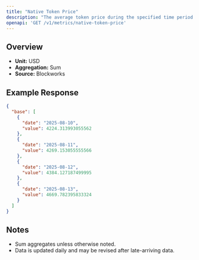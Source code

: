 ```yaml
---
title: "Native Token Price"
description: "The average token price during the specified time period for the native asset of that chain."
openapi: 'GET /v1/metrics/native-token-price'
---
```


## Overview

- **Unit:** USD
- **Aggregation:** Sum
- **Source:** Blockworks

## Example Response

```json
{
  "base": [
    {
      "date": "2025-08-10",
      "value": 4224.313993055562
    },
    {
      "date": "2025-08-11",
      "value": 4269.153055555566
    },
    {
      "date": "2025-08-12",
      "value": 4384.127187499995
    },
    {
      "date": "2025-08-13",
      "value": 4669.782395833324
    }
  ]
}
```

## Notes
- Sum aggregates unless otherwise noted.
- Data is updated daily and may be revised after late-arriving data.
